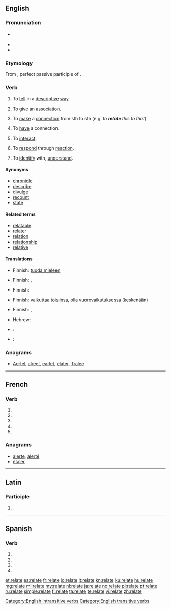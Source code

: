 {{also|relaté}}
==English==

===Pronunciation===
* {{a|US}} {{IPA|/riˈleɪt/}}
* {{audio|En-us-relate.ogg|Audio (US)}}
* {{rhymes|eɪt}}

===Etymology===
From {{etyl|la}} {{term|relatus|relātus|lang=la}}, perfect passive participle of {{term|refero|referō|carry back; report|lang=la}}.

===Verb===
{{en-verb|relat|ing}}

# {{transitive}} To [[tell]] in a [[descriptive]] [[way]].
# {{transitive}} To [[give]] an [[association]].
# {{transitive}} To [[make]] a [[connection]] from sth to sth (e.g. ''to '''relate''' this to that'').
# {{intransitive}} To [[have]] a connection.
# {{intransitive}} To [[interact]].
# {{intransitive}} To [[respond]] through [[reaction]].
# {{intransitive|with '''to'''}} To [[identify]] with, [[understand]].

====Synonyms====
* [[chronicle]]
* [[describe]]
* [[divulge]]
* [[recount]]
* [[state]]

====Related terms====
* [[relatable]]
* [[relater]]
* [[relation]]
* [[relationship]]
* [[relative]]

====Translations====
{{trans-see|narrate}}

{{trans-top|To give an association}}
* Finnish: [[tuoda mieleen]]
{{trans-mid}}
{{trans-bottom}}

{{trans-top|To make a connection from sth to sth}}
* Finnish: {{t+|fi|liittää}}, {{t+|fi|yhdistää}}
{{trans-mid}}
{{trans-bottom}}

{{trans-top|To have a connection}}
* Finnish: {{t+|fi|liittyä}}
{{trans-mid}}
{{trans-bottom}}

{{trans-top|To interact}}
* Finnish: [[vaikuttaa]] [[toisensa|toisiinsa]], [[olla]] [[vuorovaikutus|vuorovaikutuksessa]] ([[keskenään]])
{{trans-mid}}
{{trans-bottom}}

{{trans-top|To respond through reaction}}
{{trans-mid}}
{{trans-bottom}}

{{trans-top|To identify with, understand}}
* Finnish: {{t+|fi|ymmärtää}}, {{t-|fi|samastua}}
{{trans-mid}}
* Hebrew: {{t|he|הזדהה|alt=הזדהה (עם)|tr=hizdahá}}
{{trans-bottom}}

{{checktrans-top}}
* {{ttbc|nl}}: {{t-|nl|relateren}}
* {{ttbc|fr}}: {{t+|fr|concerner}}
{{trans-bottom}}

===Anagrams===
* [[Aertel#English|Aertel]], [[alreet#English|alreet]], [[earlet#English|earlet]], [[elater#English|elater]], [[Tralee#English|Tralee]]

[[Category:English intransitive verbs]]
[[Category:English transitive verbs]]

----

==French==

===Verb===
{{fr-verb-form}}

# {{conjugation of|relater||1|s|pres|ind|lang=fr}}
# {{conjugation of|relater||3|s|pres|ind|lang=fr}}
# {{conjugation of|relater||1|s|pres|sub|lang=fr}}
# {{conjugation of|relater||3|s|pres|sub|lang=fr}}
# {{conjugation of|relater||2|s|imp|lang=fr}}

===Anagrams===
* [[alerte#French|alerte]], [[alerté#French|alerté]]
* [[étaler#French|étaler]]

----

==Latin==

===Participle===
{{la-part-form|relāte}}

# {{inflection of|relatus|relātus|voc|m|s|lang=la}}
{{count page|[[Wiktionary:Page count]]}}

----

==Spanish==

===Verb===
{{es-verb-form|relatar}}

# {{es-verb form of|ending=ar|mood=imperative|pers=2|formal=yes|number=singular|[[relatar]]}}
# {{es-verb form of|ending=ar|mood=subjunctive|tense=present|pers=1|number=singular|[[relatar]]}}
# {{es-verb form of|ending=ar|mood=subjunctive|tense=present|pers=2|formal=yes|number=singular|[[relatar]]}}
# {{es-verb form of|ending=ar|mood=subjunctive|tense=present|pers=3|number=singular|[[relatar]]}}

[[et:relate]]
[[es:relate]]
[[fr:relate]]
[[io:relate]]
[[it:relate]]
[[kn:relate]]
[[ku:relate]]
[[hu:relate]]
[[mg:relate]]
[[ml:relate]]
[[my:relate]]
[[nl:relate]]
[[ja:relate]]
[[no:relate]]
[[pl:relate]]
[[pt:relate]]
[[ru:relate]]
[[simple:relate]]
[[fi:relate]]
[[ta:relate]]
[[te:relate]]
[[vi:relate]]
[[zh:relate]]
